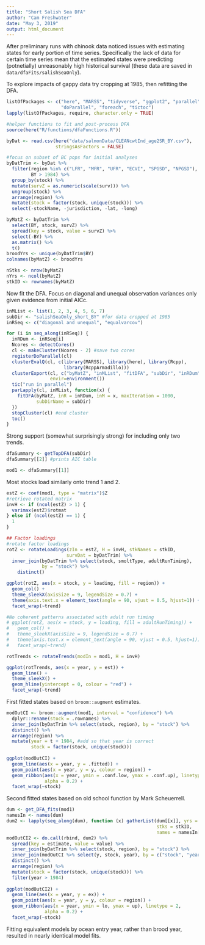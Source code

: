 ```yaml
---
title: "Short Salish Sea DFA"
author: "Cam Freshwater"
date: "May 3, 2019"
output: html_document
---
```


After preliminary runs with chinook data noticed issues with estimating states for early portion of time series. Specifically the lack of data for certain time series mean that the estimated states were predicting (potnetially) unreasonably high historical survival (these data are saved in `data/dfaFits/salishSeaOnly`). 

To explore impacts of gappy data try cropping at 1985, then refitting the DFA.

```r
listOfPackages <- c("here", "MARSS", "tidyverse", "ggplot2", "parallel", 
                    "doParallel", "foreach", "tictoc")
lapply(listOfPackages, require, character.only = TRUE)

#helper functions to fit and post-process DFA
source(here("R/functions/dfaFunctions.R"))

byDat <- read.csv(here("data/salmonData/CLEANcwtInd_age2SR_BY.csv"), 
                  stringsAsFactors = FALSE)

#focus on subset of BC pops for initial analyses
byDatTrim <- byDat %>% 
  filter(region %in% c("LFR", "MFR", "UFR", "ECVI", "SPGSD", "NPGSD"),
         BY > 1984) %>% 
  group_by(stock) %>% 
  mutate(survZ = as.numeric(scale(surv))) %>%
  ungroup(stock) %>% 
  arrange(region) %>% 
  mutate(stock = factor(stock, unique(stock))) %>% 
  select(-stockName, -jurisdiction, -lat, -long)

byMatZ <- byDatTrim %>%
  select(BY, stock, survZ) %>% 
  spread(key = stock, value = survZ) %>% 
  select(-BY) %>% 
  as.matrix() %>% 
  t()
broodYrs <- unique(byDatTrim$BY)
colnames(byMatZ) <- broodYrs

nStks <- nrow(byMatZ)
nYrs <- ncol(byMatZ)
stkID <- rownames(byMatZ)
```

Now fit the DFA. Focus on diagonal and unequal observation variances only given evidence from initial AICc.

```r
inMList <- list(1, 2, 3, 4, 5, 6, 7)
subDir <- "salishSeaOnly_short_BY" #for data cropped at 1985
inRSeq <- c("diagonal and unequal", "equalvarcov")

for (i in seq_along(inRSeq)) {
  inRDum <- inRSeq[i]
  Ncores <- detectCores()
  cl <- makeCluster(Ncores - 2) #save two cores
  registerDoParallel(cl)
  clusterEvalQ(cl, c(library(MARSS), library(here), library(Rcpp),
                     library(RcppArmadillo)))
  clusterExport(cl, c("byMatZ", "inMList", "fitDFA", "subDir", "inRDum"),
                envir=environment())
  tic("run in parallel")
  parLapply(cl, inMList, function(x) {
    fitDFA(byMatZ, inR = inRDum, inM = x, maxIteration = 1000, 
           subDirName = subDir)
  })
  stopCluster(cl) #end cluster
  toc()
}
```

Strong support (somewhat surprisingly strong) for including only two trends. 

```r
dfaSummary <- getTopDFA(subDir)
dfaSummary[[2]] #prints AIC table

mod1 <- dfaSummary[[1]]
```

Most stocks load similarly onto trend 1 and 2.

```r
estZ <- coef(mod1, type = "matrix")$Z
#retrieve rotated matrix
invH <- if (ncol(estZ) > 1) {
  varimax(estZ)$rotmat
} else if (ncol(estZ) == 1) {
  1
}

## Factor loadings
#rotate factor loadings
rotZ <- rotateLoadings(zIn = estZ, H = invH, stkNames = stkID, 
                      survDat = byDatTrim) %>% 
  inner_join(byDatTrim %>% select(stock, smoltType, adultRunTiming), 
             by = "stock") %>% 
    distinct()

ggplot(rotZ, aes(x = stock, y = loading, fill = region)) +
  geom_col() +
  theme_sleekX(axisSize = 9, legendSize = 0.7) +
  theme(axis.text.x = element_text(angle = 90, vjust = 0.5, hjust=1)) +
  facet_wrap(~trend)

#No coherent patterns associated with adult run timing
# ggplot(rotZ, aes(x = stock, y = loading, fill = adultRunTiming)) +
#   geom_col() +
#   theme_sleekX(axisSize = 9, legendSize = 0.7) +
#   theme(axis.text.x = element_text(angle = 90, vjust = 0.5, hjust=1)) +
#   facet_wrap(~trend)
```

```r
rotTrends <- rotateTrends(modIn = mod1, H = invH)

ggplot(rotTrends, aes(x = year, y = est)) +
  geom_line() +
  theme_sleekX() +
  geom_hline(yintercept = 0, colour = "red") +
  facet_wrap(~trend)
```

First fitted states based on `broom::augment` estimates.

```r
modOutCI <- broom::augment(mod1, interval = "confidence") %>% 
  dplyr::rename(stock = .rownames) %>% 
  inner_join(byDatTrim %>% select(stock, region), by = "stock") %>% 
  distinct() %>% 
  arrange(region) %>% 
  mutate(year = t + 1984, #add so that year is correct 
         stock = factor(stock, unique(stock)))
  
ggplot(modOutCI) +
  geom_line(aes(x = year, y = .fitted)) +
  geom_point(aes(x = year, y = y, colour = region)) +
  geom_ribbon(aes(x = year, ymin = .conf.low, ymax = .conf.up), linetype = 2, 
              alpha = 0.2) +
  facet_wrap(~stock)
```

Second fitted states based on old school function by Mark Scheuerrell.

```r
dum <- get_DFA_fits(mod1)
namesIn <- names(dum)
dum2 <- lapply(seq_along(dum), function (x) gatherList(dum[[x]], yrs = broodYrs, 
                                                       stks = stkID, 
                                                       names = namesIn[x])) 
modOutCI2 <- do.call(rbind, dum2) %>% 
  spread(key = estimate, value = value) %>% 
  inner_join(byDatTrim %>% select(stock, region), by = "stock") %>% 
  inner_join(modOutCI %>% select(y, stock, year), by = c("stock", "year")) %>% 
  distinct() %>% 
  arrange(region) %>% 
  mutate(stock = factor(stock, unique(stock))) %>% 
  filter(year > 1984)
  
ggplot(modOutCI2) +
  geom_line(aes(x = year, y = ex)) +
  geom_point(aes(x = year, y = y, colour = region)) +
  geom_ribbon(aes(x = year, ymin = lo, ymax = up), linetype = 2, 
              alpha = 0.2) +
  facet_wrap(~stock)
```


Fitting equivalent models by ocean entry year, rather than brood year, resulted in nearly identical model fits. 